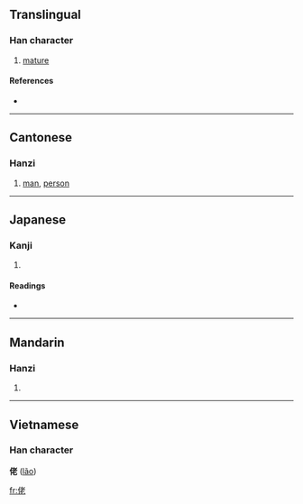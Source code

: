 ==Translingual==

===Han character===
{{Han char|rn=9|rad=人|as=06|sn=8|four=2421<sub>1</sub>|canj=人十大心 (OJKP)}}

# [[mature]]

====References====
* {{Han ref|kx=0100.090|dkj=00548|dj=0212.050|hdz=10144.020|uh=4F6C|ud=20332|bh=A8D0|bd=43216}}

----

==Cantonese==

===Hanzi===
{{yue-hanzi|jyut=|y=lou2}}

# [[man]], [[person]]

----

==Japanese==

===Kanji===
{{ja-kanji|grade=|rs=人06}}

# {{defn|Japanese}}

====Readings====
* {{ja-readings|on=[[りょう]] (ryō), [[ろ]] (ro), [[ろう]] (rō)|kun=[[おおきい]] (ookii)}}

----

==Mandarin==

===Hanzi===
{{cmn-hanzi|pin=[[lǎo]] ([[lao3]])|wg=lao<sup>3</sup>}}

# {{defn|Mandarin}}

----

==Vietnamese==
===Han character===
'''佬''' ([[lão]])

[[fr:佬]]